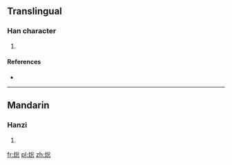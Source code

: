 ==Translingual==

===Han character===
{{Han char|rn=86|rad=火|as=08|sn=12|four=|canj=火金戈心 (FCIP)}}

# {{defn|Han|sort=火08}}

====References====
* {{Han ref|kx=0674.090|dkj=19123|dj=1086.030|hdz=32210.030|uh=7127|ud=28967}}

----

==Mandarin==

===Hanzi===
{{cmn-hanzi|pin=[[cōng]] ([[cong1]]), [[rè]] ([[re4]])|wg=ts'ung<sup>1</sup>, je<sup>4</sup>}}

# {{defn|lang=cmn|sort=火08}}

[[fr:焧]]
[[pl:焧]]
[[zh:焧]]